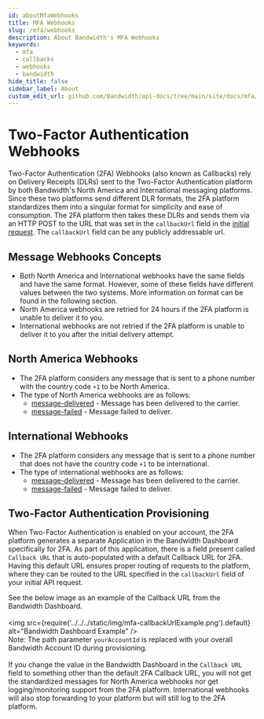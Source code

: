 ```yaml
---
id: aboutMfaWebhooks
title: MFA Webhooks
slug: /mfa/webhooks
description: About Bandwidth's MFA Webhooks
keywords:
  - mfa
  - callbacks
  - webhooks
  - bandwidth
hide_title: false
sidebar_label: About
custom_edit_url: github.com/Bandwidth/api-docs/tree/main/site/docs/mfa/webhooks/about.mdx
---
```

# Two-Factor Authentication Webhooks
Two-Factor Authentication (2FA) Webhooks (also known as Callbacks) rely on Delivery Receipts (DLRs) sent to the Two-Factor Authentication platform by both Bandwidth's North America and International messaging platforms. Since these two platforms send different DLR formats, the 2FA platform standardizes them into a singular format for simplicity and ease of consumption. The 2FA platform then takes these DLRs and sends them via an HTTP POST to the URL that was set in the `callbackUrl` field in the [initial request](../../messaging/quickStart.mdx#configuring-callback-urls). The `callbackUrl` field can be any publicly addressable url.

## Message Webhooks Concepts
- Both North America and International webhooks have the same fields and have the same format. However, some of these fields have different values between the two systems. More information on format can be found in the following section.
- North America webhooks are retried for 24 hours if the 2FA platform is unable to deliver it to you.
- International webhooks are not retried if the 2FA platform is unable to deliver it to you after the initial delivery attempt.

## North America Webhooks
- The 2FA platform considers any message that is sent to a phone number with the country code `+1` to be North America.
- The type of North America webhooks are as follows:
  - [message-delivered](./northAmerica/messageDelivered.mdx) - Message has been delivered to the carrier.
  - [message-failed](./northAmerica/messageFailed.mdx) - Message failed to deliver.

## International Webhooks
- The 2FA platform considers any message that is sent to a phone number that does not have the country code `+1` to be international.
- The type of international webhooks are as follows:
  - [message-delivered](./international/messageDelivered.mdx) - Message has been delivered to the carrier.
  - [message-failed](./international/messageFailed.mdx) - Message failed to deliver.

## Two-Factor Authentication Provisioning
When Two-Factor Authentication is enabled on your account, the 2FA platform generates a separate Application in the Bandwidth Dashboard specifically for 2FA. As part of this application, there is a field present called `Callback URL` that is auto-populated with a default Callback URL for 2FA. Having this default URL ensures proper routing of requests to the platform, where they can be routed to the URL specified in the `callbackUrl` field of your initial API request.

See the below image as an example of the Callback URL from the Bandwidth Dashboard.<br/>
<br/>
<img
  src={require('../../../static/img/mfa-callbackUrlExample.png').default}
  alt="Bandwidth Dashboard Example"
/>
<br/>
Note: The path parameter `yourAccountId` is replaced with your overall Bandwidth Account ID during provisioning.
<br/>
<br/>
If you change the value in the Bandwidth Dashboard in the `Callback URL` field to something other than the default 2FA Callback URL, you will not get the standardized messages for North America webhooks nor get logging/monitoring support from the 2FA platform. International webhooks will also stop forwarding to your platform but will still log to the 2FA platform.
<br/>